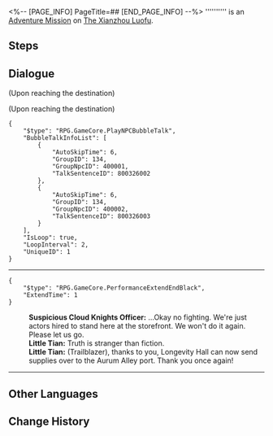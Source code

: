 <%-- [PAGE_INFO]
PageTitle=##
[END_PAGE_INFO] --%>
{{Stub|Dialogue.}}
{{Mission Infobox
|id            = 8003260
|title         = 
|image         = <!--Mission .png-->
|type          = Adventure
|event_name    = 
|chapter       = 
|requirements  = [[Adventure Mission]] ''[[Dock Operations (II)]]'' completed
|summary       = <!--official mission summary from Fate's Atlas-->
|characters    = Little Tian; Suspicious Cloud Knights Officer; Trailblazer
|startLocation = [[The Xianzhou Luofu]] - [[Aurum Alley]]
|world         = The Xianzhou Luofu
|area          = Aurum Alley
|prev          = Dock Operations (II)
|next          = 
|rewards       = Prosperity Certificate*2; Majima's Labor Contract*1 { text = Majima's Labor Contract }
}}
'''''''''' is an [[Adventure Mission]] on [[The Xianzhou Luofu]].

==Steps==


<!--
==Gameplay Notes==

--><!--
==Trial Character==

-->
==Dialogue==
{{Stub Dialogue}}
;(Upon reaching the destination)

;(Upon reaching the destination)
<pre>{
	"$type": "RPG.GameCore.PlayNPCBubbleTalk",
	"BubbleTalkInfoList": [
		{
			"AutoSkipTime": 6,
			"GroupID": 134,
			"GroupNpcID": 400001,
			"TalkSentenceID": 800326002
		},
		{
			"AutoSkipTime": 6,
			"GroupID": 134,
			"GroupNpcID": 400002,
			"TalkSentenceID": 800326003
		}
	],
	"IsLoop": true,
	"LoopInterval": 2,
	"UniqueID": 1
}</pre>
----
<pre>{
	"$type": "RPG.GameCore.PerformanceExtendEndBlack",
	"ExtendTime": 1
}</pre>
:'''Suspicious Cloud Knights Officer:''' ...Okay no fighting. We're just actors hired to stand here at the storefront. We won't do it again. Please let us go.
:'''Little Tian:''' Truth is stranger than fiction.
:'''Little Tian:''' (Trailblazer), thanks to you, Longevity Hall can now send supplies over to the Aurum Alley port. Thank you once again!
----
{{Dialogue End}}

==Other Languages==
{{Other Languages
|en   = 
|zhs  = 
|zht  = 
|ja   = 
|ko   = 
|es   = 
|fr   = 
|ru   = 
|th   = 
|vi   = 
|de   = 
|id   = 
|pt   = 
}}

==Change History==
{{Change History|1.3}}
